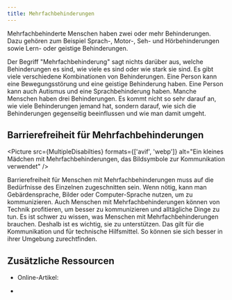 ```yaml
---
title: Mehrfachbehinderungen
---
```



Mehrfachbehinderte Menschen haben zwei oder mehr Behinderungen. Dazu gehören zum Beispiel Sprach-, Motor-, Seh- und Hörbehinderungen
sowie Lern- oder geistige Behinderungen.

Der Begriff "Mehrfachbehinderung" sagt nichts darüber aus, welche Behinderungen es sind, wie viele es sind oder wie stark sie sind.
Es gibt viele verschiedene Kombinationen von Behinderungen. Eine Person kann eine Bewegungsstörung und eine geistige Behinderung haben.
Eine Person kann auch Autismus und eine Sprachbehinderung haben. Manche Menschen haben drei Behinderungen. Es kommt nicht so sehr
darauf an, wie viele Behinderungen jemand hat, sondern darauf, wie sich die Behinderungen gegenseitig beeinflussen und wie man damit
umgeht.

## Barrierefreiheit für Mehrfachbehinderungen

<Picture src={MultipleDisabilties} formats={['avif', 'webp']} alt="Ein kleines Mädchen mit Mehrfachbehinderungen, das Bildsymbole zur Kommunikation verwendet" />

Barrierefreiheit für Menschen mit Mehrfachbehinderungen muss auf die Bedürfnisse des Einzelnen zugeschnitten sein. Wenn nötig, kann
man Gebärdensprache, Bilder oder Computer-Sprache nutzen, um zu kommunizieren. Auch Menschen mit Mehrfachbehinderungen können von
Technik profitieren, um besser zu kommunizieren und alltägliche Dinge zu tun. Es ist schwer zu wissen, was Menschen mit
Mehrfachbehinderungen brauchen. Deshalb ist es wichtig, sie zu unterstützen. Das gilt für die Kommunikation und für technische
Hilfsmittel. So können sie sich besser in ihrer Umgebung zurechtfinden.

## Zusätzliche Ressourcen

- Online-Artikel: <ExternalLink href="https://en.wikipedia.org/wiki/Multiple_disabilities" text="Mehrfachbehinderungen von Wikipedia" />

- <ExternalLink href="https://www.parentcenterhub.org/multiple/" text="Mehrfachbehinderung (Merkblatt)" />
